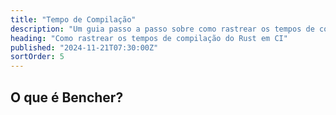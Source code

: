 ```yaml
---
title: "Tempo de Compilação"
description: "Um guia passo a passo sobre como rastrear os tempos de compilação do Rust em CI"
heading: "Como rastrear os tempos de compilação do Rust em CI"
published: "2024-11-21T07:30:00Z"
sortOrder: 5
---
```



<Intro
  lang="Rust"
/>

## O que é Bencher?

<BencherIntro />

<Steps
  lang="Rust"
  flagUrl="/pt/docs/explanation/adapters/#%EF%B8%8F-build-time"
  adapterUrl="/pt/docs/explanation/adapters/#-json"
/>

<BuildTimeInner>
  <CargoBuild />
</BuildTimeInner>

<br />

<CallToAction lang={Language.pt} />